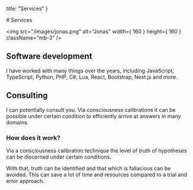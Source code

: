 
  title: "Services"
}

<TextSection>
  # Services

  <img
    src="/images/jonas.png"
    alt="Jonas"
    width={ 160 }
    height={ 160 }
    className="mb-3"
  />

  ## Software development

  I have worked with many things over the years, including JavaScript, TypeScript, Python, PHP, C#, Lua, React, Bootstrap, Next.js and more.

  <Contact className="mb-2" />

  ## Consulting

  I can potentially consult you. Via consciousness calibrations it can be possible under certain condition to efficiently arrive at answers in many domains.

  ### How does it work?

  Via a consciousness calibration technique the level of truth of hypotheses can be discerned under certain conditions.

  With that, truth can be identified and that which is fallacious can be avoided. This can save a lot of time and resources compared to a trial and error approach.

  <Contact />
</TextSection>
